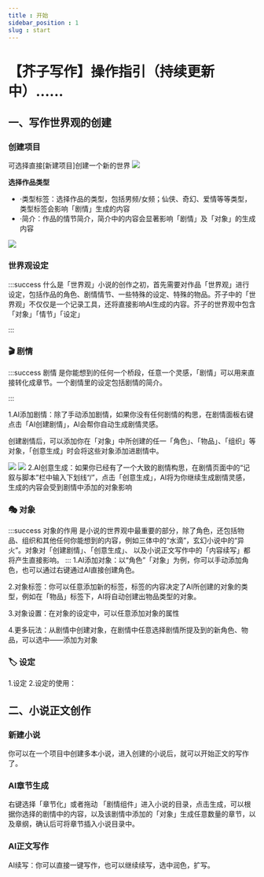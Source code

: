 ```yaml
---
title : 开始
sidebar_position : 1
slug : start
---
```


# 【芥子写作】操作指引（持续更新中）......

## 一、写作世界观的创建

### 创建项目
可选择直接[新建项目]创建一个新的世界
![](new_project.png)

__选择作品类型__


* ·类型标签：选择作品的类型，包括男频/女频；仙侠、奇幻、爱情等等类型，类型标签会影响「剧情」生成的内容
* ·简介：作品的情节简介，简介中的内容会显著影响「剧情」及「对象」的生成内容

![](new_novel.png)

### 世界观设定
:::success  什么是「世界观」小说的创作之初，首先需要对作品「世界观」进行设定，包括作品的角色、剧情情节、一些特殊的设定、特殊的物品。芥子中的「世界观」不仅仅是一个记录工具，还将直接影响AI生成的内容。芥子的世界观中包含「对象」「情节」「设定」

:::



### 🎬 剧情
:::success 剧情
是你能想到的任何一个桥段，任意一个灵感，「剧情」可以用来直接转化成章节。一个剧情里的设定包括剧情的简介。

:::

1.AI添加剧情：除了手动添加剧情，如果你没有任何剧情的构思，在剧情面板右键点击「AI创建剧情」，AI会帮你自动生成剧情灵感。

创建剧情后，可以添加你在「对象」中所创建的任一「角色」、「物品」、「组织」等对象，「创意生成」时会将这些对象添加进剧情中。

![](aiaddstory.jpg)
![](addtarget.png)
2.AI创意生成：如果你已经有了一个大致的剧情构思，在剧情页面中的“记叙与脚本”栏中输入下划线“/”，点击「创意生成」，AI将为你继续生成剧情灵感，生成的内容会受到剧情中添加的对象影响

### 🎭 对象
:::success 对象的作用
是小说的世界观中最重要的部分，除了角色，还包括物品、组织和其他任何你能想到的内容，例如三体中的“水滴”，玄幻小说中的“异火”。对象对「创建剧情」、「创意生成」、
以及小说正文写作中的「内容续写」都将产生直接影响。
:::
1.AI添加对象：以“角色”「对象」为例，你可以手动添加角色，也可以通过右键通过AI直接创建角色。

2.对象标签：你可以任意添加新的标签，标签的内容决定了AI所创建的对象的类型，例如在「物品」标签下，AI将自动创建出物品类型的对象。

3.对象设置：在对象的设定中，可以任意添加对象的属性

4.更多玩法：从剧情中创建对象，在剧情中任意选择剧情所提及到的新角色、物品，可以选中——添加为对象

### 🏷️ 设定
1.设定
2.设定的使用：

## 二、小说正文创作
### 新建小说
你可以在一个项目中创建多本小说，进入创建的小说后，就可以开始正文的写作了。

### AI章节生成
右键选择「章节化」或者拖动 「剧情组件」进入小说的目录，点击生成，可以根据你选择的剧情中的内容，以及该剧情中添加的「对象」生成任意数量的章节，以及章纲，确认后可将章节插入小说目录中。

### AI正文写作
AI续写：你可以直接一键写作，也可以继续续写，选中润色，扩写。




